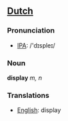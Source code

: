 ==[[Dutch]]==

=== Pronunciation ===
*[[w:IPA|IPA]]: /'dɪspleɪ/

=== Noun ===

'''display''' ''m, n''

=== Translations ===
*[[English]]: display